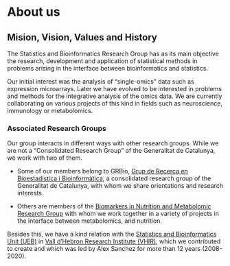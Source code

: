 # About us

## Mision, Vision, Values and History

The Statistics and Bioinformatics Research Group has as its main objective the research, development and application of statistical methods in problems arising in the interface between bioinformatics and statistics.

Our initial interest was the analysis of "single-omics" data such as expression microarrays. Later we have evolved to be interested in problems and methods for the integrative analysis of the omics data. We are currently collaborating on various projects of this kind in fields such as neuroscience, immunology or metabolomics.

### Associated Research Groups

Our group interacts in different ways with other research groups. While we are not a "Consolidated Research Group" of the Generalitat de Catalunya, we work with two of them.

-   Some of our members belong to GRBio, [Grup de Recerca en Bioestadística i Bioinformàtica](http://grbio.upc.edu), a consolidated research group of the Generalitat de Catalunya, with whom we share orientations and research interests.

-   Others are members of the [Biomarkers in Nutrition and Metabolomic Research Group](http://nutrimetabolomics.com) with whom we work together in a variety of projects in the interface between metabolomics, and nutrition.

Besides this, we have a kind relation with the [Statistics and Bioinformatics Unit (UEB)](http://ueb.vhir.org) in [Vall d'Hebron Research Institute (VHIR)](http://www.vhir.org), which we contributed to create and which was led by Alex Sanchez for more than 12 years (2008-2020).
